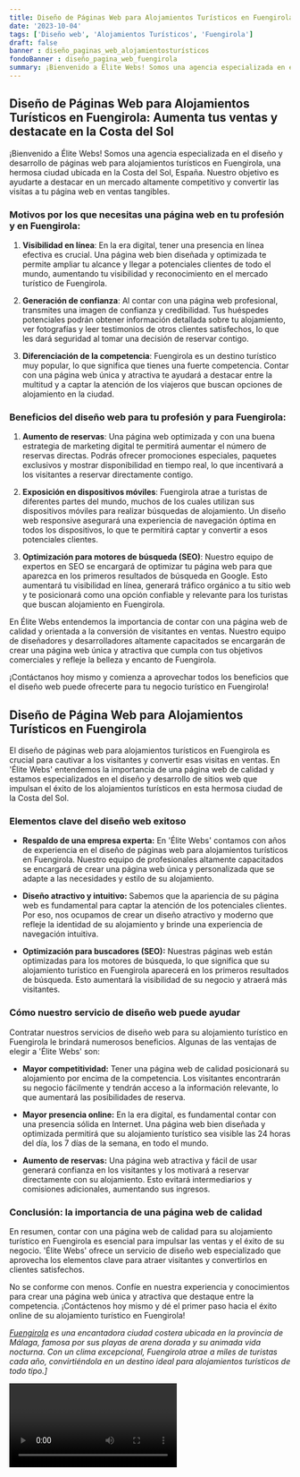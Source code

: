 ```yaml
---
title: Diseño de Páginas Web para Alojamientos Turísticos en Fuengirola
date: '2023-10-04'
tags: ['Diseño web', 'Alojamientos Turísticos', 'Fuengirola']
draft: false
banner : diseño_paginas_web_alojamientosturísticos
fondoBanner : diseño_pagina_web_fuengirola
summary: ¡Bienvenido a Élite Webs! Somos una agencia especializada en el diseño y desarrollo de páginas web para alojamientos turísticos en Fuengirola, una hermosa ciudad ubicada en la Costa del Sol, España. Nuestro objetivo es ayudarte a destacar en un mercado altamente competitivo y convertir las visitas a tu página web en ventas tangibles.
---
```


## Diseño de Páginas Web para Alojamientos Turísticos en Fuengirola: Aumenta tus ventas y destacate en la Costa del Sol

¡Bienvenido a Élite Webs! Somos una agencia especializada en el diseño y desarrollo de páginas web para alojamientos turísticos en Fuengirola, una hermosa ciudad ubicada en la Costa del Sol, España. Nuestro objetivo es ayudarte a destacar en un mercado altamente competitivo y convertir las visitas a tu página web en ventas tangibles.

### Motivos por los que necesitas una página web en tu profesión y en Fuengirola:

1. **Visibilidad en línea**: En la era digital, tener una presencia en línea efectiva es crucial. Una página web bien diseñada y optimizada te permite ampliar tu alcance y llegar a potenciales clientes de todo el mundo, aumentando tu visibilidad y reconocimiento en el mercado turístico de Fuengirola.

2. **Generación de confianza**: Al contar con una página web profesional, transmites una imagen de confianza y credibilidad. Tus huéspedes potenciales podrán obtener información detallada sobre tu alojamiento, ver fotografías y leer testimonios de otros clientes satisfechos, lo que les dará seguridad al tomar una decisión de reservar contigo.

3. **Diferenciación de la competencia**: Fuengirola es un destino turístico muy popular, lo que significa que tienes una fuerte competencia. Contar con una página web única y atractiva te ayudará a destacar entre la multitud y a captar la atención de los viajeros que buscan opciones de alojamiento en la ciudad.

### Beneficios del diseño web para tu profesión y para Fuengirola:

1. **Aumento de reservas**: Una página web optimizada y con una buena estrategia de marketing digital te permitirá aumentar el número de reservas directas. Podrás ofrecer promociones especiales, paquetes exclusivos y mostrar disponibilidad en tiempo real, lo que incentivará a los visitantes a reservar directamente contigo.

2. **Exposición en dispositivos móviles**: Fuengirola atrae a turistas de diferentes partes del mundo, muchos de los cuales utilizan sus dispositivos móviles para realizar búsquedas de alojamiento. Un diseño web responsive asegurará una experiencia de navegación óptima en todos los dispositivos, lo que te permitirá captar y convertir a esos potenciales clientes.

3. **Optimización para motores de búsqueda (SEO)**: Nuestro equipo de expertos en SEO se encargará de optimizar tu página web para que aparezca en los primeros resultados de búsqueda en Google. Esto aumentará tu visibilidad en línea, generará tráfico orgánico a tu sitio web y te posicionará como una opción confiable y relevante para los turistas que buscan alojamiento en Fuengirola.

En Élite Webs entendemos la importancia de contar con una página web de calidad y orientada a la conversión de visitantes en ventas. Nuestro equipo de diseñadores y desarrolladores altamente capacitados se encargarán de crear una página web única y atractiva que cumpla con tus objetivos comerciales y refleje la belleza y encanto de Fuengirola.

¡Contáctanos hoy mismo y comienza a aprovechar todos los beneficios que el diseño web puede ofrecerte para tu negocio turístico en Fuengirola!

<GifSeo />

<Cta />

## Diseño de Página Web para Alojamientos Turísticos en Fuengirola

El diseño de páginas web para alojamientos turísticos en Fuengirola es crucial para cautivar a los visitantes y convertir esas visitas en ventas. En 'Élite Webs' entendemos la importancia de una página web de calidad y estamos especializados en el diseño y desarrollo de sitios web que impulsan el éxito de los alojamientos turísticos en esta hermosa ciudad de la Costa del Sol.

### Elementos clave del diseño web exitoso

- **Respaldo de una empresa experta:** En 'Élite Webs' contamos con años de experiencia en el diseño de páginas web para alojamientos turísticos en Fuengirola. Nuestro equipo de profesionales altamente capacitados se encargará de crear una página web única y personalizada que se adapte a las necesidades y estilo de su alojamiento.

- **Diseño atractivo y intuitivo:** Sabemos que la apariencia de su página web es fundamental para captar la atención de los potenciales clientes. Por eso, nos ocupamos de crear un diseño atractivo y moderno que refleje la identidad de su alojamiento y brinde una experiencia de navegación intuitiva.

- **Optimización para buscadores (SEO):** Nuestras páginas web están optimizadas para los motores de búsqueda, lo que significa que su alojamiento turístico en Fuengirola aparecerá en los primeros resultados de búsqueda. Esto aumentará la visibilidad de su negocio y atraerá más visitantes.

### Cómo nuestro servicio de diseño web puede ayudar

Contratar nuestros servicios de diseño web para su alojamiento turístico en Fuengirola le brindará numerosos beneficios. Algunas de las ventajas de elegir a 'Élite Webs' son:

- **Mayor competitividad:** Tener una página web de calidad posicionará su alojamiento por encima de la competencia. Los visitantes encontrarán su negocio fácilmente y tendrán acceso a la información relevante, lo que aumentará las posibilidades de reserva.

- **Mayor presencia online:** En la era digital, es fundamental contar con una presencia sólida en Internet. Una página web bien diseñada y optimizada permitirá que su alojamiento turístico sea visible las 24 horas del día, los 7 días de la semana, en todo el mundo.

- **Aumento de reservas:** Una página web atractiva y fácil de usar generará confianza en los visitantes y los motivará a reservar directamente con su alojamiento. Esto evitará intermediarios y comisiones adicionales, aumentando sus ingresos.

### Conclusión: la importancia de una página web de calidad

En resumen, contar con una página web de calidad para su alojamiento turístico en Fuengirola es esencial para impulsar las ventas y el éxito de su negocio. 'Élite Webs' ofrece un servicio de diseño web especializado que aprovecha los elementos clave para atraer visitantes y convertirlos en clientes satisfechos.

No se conforme con menos. Confíe en nuestra experiencia y conocimientos para crear una página web única y atractiva que destaque entre la competencia. ¡Contáctenos hoy mismo y dé el primer paso hacia el éxito online de su alojamiento turístico en Fuengirola!

*[Fuengirola](https://www.visitcostadelsol.com/municipios/fuengirola-p9281) es una encantadora ciudad costera ubicada en la provincia de Málaga, famosa por sus playas de arena dorada y su animada vida nocturna. Con un clima excepcional, Fuengirola atrae a miles de turistas cada año, convirtiéndola en un destino ideal para alojamientos turísticos de todo tipo.]*

<Video />

<CtaBot job='Alojamientos Turísticos' city='Fuengirola'/>

<Gmaps query='Fuengirola+españa+maps' />